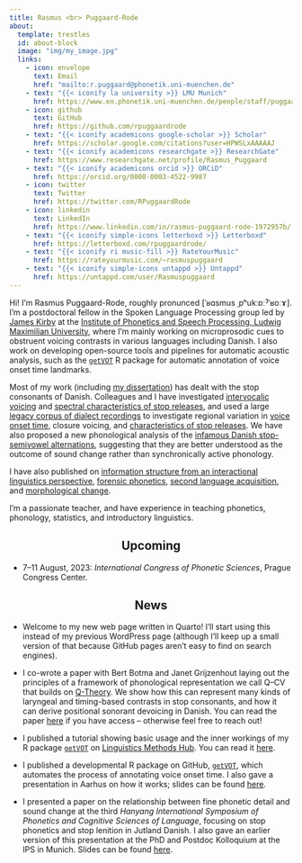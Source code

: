 ```yaml
---
title: Rasmus <br> Puggaard-Rode
about:
  template: trestles
  id: about-block
  image: "img/my_image.jpg"
  links:
    - icon: envelope
      text: Email
      href: "mailto:r.puggaard@phonetik.uni-muenchen.de"
    - text: "{{< iconify la university >}} LMU Munich"
      href: https://www.en.phonetik.uni-muenchen.de/people/staff/puggaard-rode_rasmus/index.html
    - icon: github
      text: GitHub
      href: https://github.com/rpuggaardrode
    - text: "{{< iconify academicons google-scholar >}} Scholar"
      href: https://scholar.google.com/citations?user=HPWSLxAAAAAJ
    - text: "{{< iconify academicons researchgate >}} ResearchGate"
      href: https://www.researchgate.net/profile/Rasmus_Puggaard
    - text: "{{< iconify academicons orcid >}} ORCiD"
      href: https://orcid.org/0000-0003-4522-9987
    - icon: twitter
      text: Twitter
      href: https://twitter.com/RPuggaardRode
    - icon: linkedin
      text: LinkedIn
      href: https://www.linkedin.com/in/rasmus-puggaard-rode-1972957b/
    - text: "{{< iconify simple-icons letterboxd >}} Letterboxd"
      href: https://letterboxd.com/rpuggaardrode/
    - text: "{{< iconify ri music-fill >}} RateYourMusic"
      href: https://rateyourmusic.com/~rasmuspuggaard
    - text: "{{< iconify simple-icons untappd >}} Untappd"
      href: https://untappd.com/user/Rasmuspuggaard
---
```


:::{#about-block}

Hi! I’m Rasmus Puggaard-Rode, roughly pronunced [ˈʁɑsmus ˌpʰukːɒːˀˈʁoːɤ]. I’m a postdoctoral fellow in the Spoken Language Processing group led by [James Kirby](https://www.phonetik.uni-muenchen.de/personen/professoren/kirby_james/index.html){target='_blank'} at the [Institute of Phonetics and Speech Processing, Ludwig Maximilian University](https://www.en.phonetik.uni-muenchen.de/index.html){target="_blank"}, where I'm mainly working on microprosodic cues to obstruent voicing contrasts in various languages including Danish. I also work on developing open-source tools and pipelines for automatic acoustic analysis, such as the [`getVOT`](https://github.com/rpuggaardrode/getVOT){target="_blank"} R package for automatic annotation of voice onset time landmarks.

Most of my work (including [my dissertation](https://www.lotpublications.nl/stop-hey-whats-that-sound)) has dealt with the stop consonants of Danish. Colleagues and I have investigated [intervocalic voicing](https://www.journal-labphon.org/article/id/6449/){target="_blank"} and [spectral characteristics of stop releases](https://doi.org/10.1016/j.wocn.2022.101191){target="_blank"}, and used a large [legacy corpus of dialect recordings](https://dansklyd.statsbiblioteket.dk/samling/dialektsamlingen/){target="_blank"} to investigate regional variation in [voice onset time](https://dataverse.nl/dataset.xhtml?persistentId=doi:10.34894/JHN1Q7){target="_blank"}, closure voicing, and [characteristics of stop releases](https://rpuggaardrode.github.io/icphs2023/){target='_blank'}. We have also proposed a new phonological analysis of the [infamous Danish stop-semivowel alternations](https://www.tandfonline.com/doi/full/10.1080/03740463.2021.2022866){target="_blank"}, suggesting that they are better understood as the outcome of sound change rather than synchronically active phonology.

I have also published on [information structure from an interactional linguistics perspective](https://doi.org/10.1017/S0332586519000088){target="_blank"}, [forensic phonetics](https://www.nys.dk/article/view/100580){target="_blank"}, [second language acquisition](https://rasmuspuggaard.files.wordpress.com/2020/12/isoctal-preprint.pdf){target="_blank"}, and [morphological change](https://doi.org/10.7146/sss.v11i2.123476){target="_blank"}.

I'm a passionate teacher, and have experience in teaching phonetics, phonology, statistics, and introductory linguistics.

:::

<h2 style='text-align: center;'>Upcoming</h2>

* 7--11 August, 2023: *International Congress of Phonetic Sciences*, Prague Congress Center.

<h2 style='text-align: center;'>News</h2>

* Welcome to my new web page written in Quarto! I'll start using this instead of my previous WordPress page (although I'll keep up a small version of that because GitHub pages aren't easy to find on search engines).

* I co-wrote a paper with Bert Botma and Janet Grijzenhout laying out the principles of a framework of phonological representation we call Q--CV that builds on [Q-Theory](https://linguistics.berkeley.edu/qtheory/){target='_blank'}. We show how this can represent many kinds of laryngeal and timing-based contrasts in stop consonants, and how it can derive positional sonorant devoicing in Danish. You can read the paper [here](https://doi.org/10.1093/oso/9780198791126.003.0012){target='_blank'} if you have access -- otherwise feel free to reach out!

* I published a tutorial showing basic usage and the inner workings of my R package [`getVOT`](https://github.com/rpuggaardrode/getVOT){target="_blank"} on [Linguistics Methods Hub](https://lingmethodshub.github.io/){target='_blank'}. You can read it [here](https://lingmethodshub.github.io/content/R/getVOT-tutorial/){target="_blank"}.

* I published a developmental R package on GitHub, [`getVOT`](https://github.com/rpuggaardrode/getVOT){target="_blank"}, which automates the process of annotating voice onset time. I also gave a presentation in Aarhus on how it works; slides can be found [here](https://rpuggaardrode.github.io/getVOT-pres/#1){target="_blank"}.

* I presented a paper on the relationship between fine phonetic detail and sound change at the third *Hanyang International Symposium of Phonetics and Cognitive Sciences of Language*, focusing on stop phonetics and stop lenition in Jutland Danish. I also gave an earlier version of this presentation at the PhD and Postdoc Kolloquium at the IPS in Munich. Slides can be found [here](https://rasmuspuggaard.files.wordpress.com/2023/05/2023_hisphoncog_slides.pdf){target='_blank'}.
